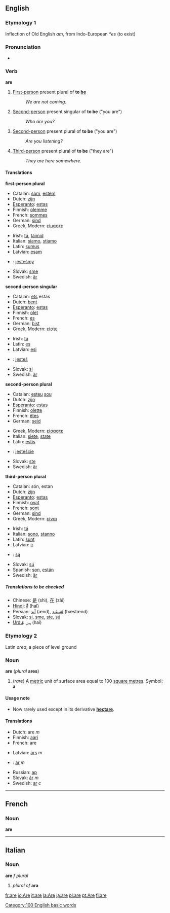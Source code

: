 ==English==
===Etymology 1===
Inflection of Old English ''am'', from Indo-European ''*es'' (to exist)

===Pronunciation===
<!--This should probably have a stressed and unstressed pronunciation, but I'm not sure how to handle the audio.  Please contact Dvortygirl for an unstressed sound sample if you are writing pronunciations.-->
*{{audio|en-us-are.ogg|Audio (US)}}

===Verb===
'''are'''

#<!--DefA-->[[First-person]] present plural of '''to [[be]]'''
#:''We are not coming.''
#<!--DefB-->[[Second-person]] present singular of '''to be''' ("you are")
#:''Who are you?''
#<!--DefC-->[[Second-person]] present plural of '''to be''' ("you are")
#:''Are you listening?''
#<!--DefD-->[[Third-person]] present plural of '''to be''' ("they are")
#:''They are here somewhere.''

====Translations====

<!--DefA-->'''first-person plural'''
{{top}}
*Catalan: [[som]], [[estem]]
*Dutch: [[zijn]]
*[[Esperanto]]: [[estas]]
*Finnish: [[olemme]]
*French: [[sommes]]
*German: [[sind]]
*Greek, Modern: [[είμαστε]]
{{mid}}
*Irish: [[tá]], [[táimid]]
*Italian: [[siamo]], [[stiamo]]
*Latin: [[sumus]]
*Latvian: [[esam]]
*{{pl}}: [[jesteśmy]]
*Slovak: [[sme#Slovak|sme]]
*Swedish: [[är]]
{{bottom}}

<!--DefB-->'''second-person singular'''
{{top}}
*Catalan: [[ets]] estàs
*Dutch: [[bent]]
*[[Esperanto]]: [[estas]]
*Finnish: [[olet]]
*French: [[es#French|es]]
*German: [[bist]]
*Greek, Modern: [[είστε]]
{{mid}}
*Irish: [[tá]]
*Latin: [[es]]
*Latvian: [[esi]]
*{{pl}}: [[jesteś]]
*Slovak: [[si#Slovak|si]]
*Swedish: [[är]]
{{bottom}}

<!--DefC-->'''second-person plural'''
{{top}}
*Catalan: [[esteu]] [[sou]]
*Dutch: [[zijn]]
*[[Esperanto]]: [[estas]]
*Finnish: [[olette]]
*French: [[êtes]]
*German: [[seid]]
{{mid}}
*Greek, Modern: [[είσαστε]]
*Italian: [[siete]], [[state#Italian|state]]
*Latin: [[estis]]
*{{pl}}: [[jesteście]]
*Slovak: [[ste#Slovak|ste]]
*Swedish: [[är]]
{{bottom}}

<!--DefD-->'''third-person plural'''
{{top}}
*Catalan: són, estan
*Dutch: [[zijn]]
*[[Esperanto]]: [[estas]]
*Finnish: [[ovat]]
*French: [[sont]]
*German: [[sind]]
*Greek, Modern: [[είναι]]
{{mid}}
*Irish: [[tá]]
*Italian: [[sono]], [[stanno]]
*Latin: [[sunt]]
*Latvian: [[ir]]
*{{pl}}: [[są]]
*Slovak: [[sú#Slovak|sú]]
*Spanish: [[son#Spanish|son]], [[están]]
*Swedish: [[är]]
{{bottom}}

=====Translations to be checked=====
<!--Remove this section once all of the translations below have been moved into the tables above.-->
{{checktrans}}

*Chinese: [[是]] (shì), [[在]] (zài)
*[[Hindi]]: [[हैं]] (haĩ)
*Persian: [[اند|اَند]] (ænd), [[هستند|هَستَند]] (hæstænd)
*Slovak: [[si#Slovak|si]], [[sme#Slovak|sme]], [[ste#Slovak|ste]], [[sú#Slovak|sú]]
*[[Urdu]]:  [[ہیں]] (haĩ)

===Etymology 2===
Latin ''area'', a piece of level ground

===Noun===
'''are''' (''plural'' '''ares''')

#<!--DefE-->(''rare'') A [[metric]] unit of surface area equal to 100 [[square metre]]s.  Symbol: '''a'''

====Usage note====
*Now rarely used except in its derivative '''[[hectare]]'''.

====Translations====
<!--DefE-->
{{top}}
*Dutch: are ''m''
*Finnish: [[aari]]
*French: are
{{mid}}
*Latvian: [[ārs]] ''m''
*{{pl}}: [[ar]] ''m''
*Russian: [[ар]]
*Slovak: [[ár#Slovak|ár]] ''m''
*Swedish: [[ar]] ''c''
{{bottom}}

----
==French==
===Noun===
'''are'''

<!--disputed: #[[acre]]-->

----
==Italian==
===Noun===
'''are''' ''f plural''

#<!--DefF-->''plural of'' '''ara'''

[[Category:100 English basic words]]

[[fr:are]]
[[io:Are]]
[[it:are]]
[[la:Are]]
[[ja:are]]
[[pl:are]]
[[pt:Are]]
[[fi:are]]